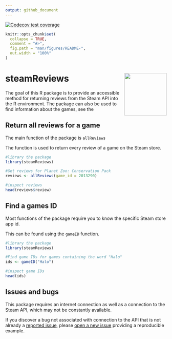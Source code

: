 ```yaml
---
output: github_document
---
```


<!-- badges: start -->
  [![Codecov test coverage](https://codecov.io/gh/nfox29/steamReviews/branch/main/graph/badge.svg)](https://app.codecov.io/gh/nfox29/steamReviews?branch=main)
  <!-- badges: end -->

```r
knitr::opts_chunk$set(
  collapse = TRUE,
  comment = "#>",
  fig.path = "man/figures/README-",
  out.width = "100%"
)
```


# steamReviews <a href="https://github.com/nfox29/steamReviews"><img src="man/figures/README-logo.png" align="right" height="132" /></a>

The goal of this R package is to provide an accessible method for returning reviews from the Steam API into the R environment. The package can also be used to find information about the games, see the 

## Return all reviews for a game

The main function of the package is `allReviews`

The function is used to return every review of a game on the Steam store.

```r
#library the package
library(steamReviews)

#Get reviews for Planet Zoo: Conservation Pack
reviews <- allReviews(game_id = 2013290)

#inspect reviews
head(reviews$review)
```
## Find a games ID

Most functions of the package require you to know the specific Steam store app id.

This can be found using the `gameID` function.

```r
#library the package
library(steamReviews)

#Find game IDs for games containing the word "Halo"
ids <- gameID("Halo")

#inspect game IDs
head(ids)
```

## Issues and bugs

This package requires an internet connection as well as a connection to the Steam API, which may not be constantly available. 

If you discover a bug not associated with connection to the API that is not already a [reported issue](https://github.com/nfox29/steamReviews/issues), please [open a new issue](https://github.com/nfox29/steamReviews/issues/new) providing a reproducible example.

